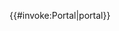 <includeonly>{{#invoke:Portal|portal}}</includeonly><noinclude>
{{documentation}}
<!-- Categories go on the /doc subpage, and interwikis go on Wikidata -->
</noinclude>
{{void}}{{void}}{{void}}{{void}}{{void}}{{void}}{{void}}{{void}}{{void}}{{void}}{{void}}{{void}}{{void}}{{void}}{{void}}{{void}}{{void}}{{void}}{{void}}{{void}}{{void}}{{void}}{{void}}{{void}}{{void}}{{void}}{{void}}{{void}}{{void}}{{void}}{{void}}{{void}}{{void}}{{void}}{{void}}{{void}}{{void}}{{void}}{{void}}{{void}}{{void}}{{void}}{{void}}{{void}}{{void}}{{void}}{{void}}{{void}}{{void}}{{void}}{{void}}{{void}}{{void}}{{void}}{{void}}{{void}}{{void}}{{void}}{{void}}{{void}}{{void}}{{void}}{{void}}{{void}}{{void}}{{void}}{{void}}{{void}}{{void}}{{void}}{{void}}{{void}}{{void}}{{void}}{{void}}{{void}}{{void}}{{void}}{{void}}{{void}}{{void}}{{void}}{{void}}{{void}}{{void}}{{void}}{{void}}{{void}}{{void}}{{void}}{{void}}{{void}}{{void}}{{void}}{{void}}{{void}}{{void}}{{void}}{{void}}{{void}}{{void}}{{void}}{{void}}{{void}}{{void}}{{void}}{{void}}{{void}}{{void}}{{void}}{{void}}{{void}}{{void}}{{void}}{{void}}{{void}}{{void}}